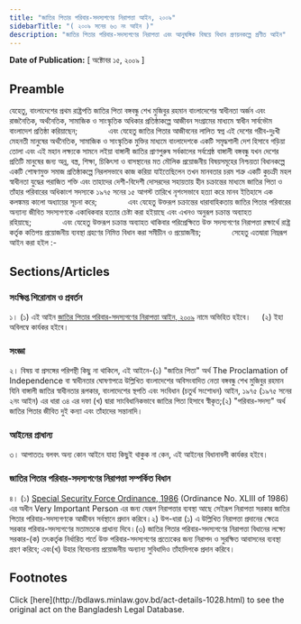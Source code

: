 ```yaml
---
title: "জাতির পিতার পরিবার-সদস্যগণের নিরাপত্তা আইন, ২০০৯"
sidebarTitle: "( ২০০৯ সনের ৬৩ নং আইন )"
description: "জাতির পিতার পরিবার-সদস্যগণের নিরাপত্তা এবং আনুষঙ্গিক বিষয়ে বিধান প্রণয়নকল্পে প্রণীত আইন"
---
```


**Date of Publication:** [ অক্টোবর ১৫, ২০০৯ ]

## Preamble

যেহেতু, বাংলাদেশের প্রথম রাষ্ট্রপতি জাতির পিতা বঙ্গবন্ধু শেখ মুজিবুর রহমান বাংলাদেশের স্বাধীনতা অর্জন এবং রাজনৈতিক, অর্থনৈতিক, সামাজিক ও সাংস্কৃতিক অধিকার প্রতিষ্ঠাকল্পে আজীবন সংগ্রামের মাধ্যমে স্বাধীন সার্বভৌম বাংলাদেশ প্রতিষ্ঠা করিয়াছেন;              এবং যেহেতু জাতির পিতার আজীবনের লালিত স্বপ্ন এই দেশের গরীব-দুঃখী মেহনতী মানুষের অর্থনৈতিক, সামাজিক ও সাংস্কৃতিক মুক্তির মাধ্যমে বাংলাদেশকে একটি সমৃদ্ধশালী দেশ হিসাবে গড়িয়া তোলা এবং এই মহান লক্ষ্যকে সামনে লইয়া বাঙ্গালী জাতির প্রাণপুরুষ সর্বকালের সর্বশ্রেষ্ঠ বাঙ্গালী বঙ্গবন্ধু যখন দেশের প্রতিটি মানুষের জন্য অন্ন, বস্ত্র, শিক্ষা, চিকিৎসা ও বাসস্থানের মত মৌলিক প্রয়োজনীয় বিষয়সমূহের নিশ্চয়তা বিধানকল্পে একটি শোষণমুক্ত সমাজ প্রতিষ্ঠাকল্পে নিরলসভাবে কাজ করিয়া যাইতেছিলেন তখন মানবতার চরম শত্রু একটি কুচক্রী মহল স্বাধীনতা যুদ্ধের পরাজিত শক্তি এবং তাহাদের দেশী-বিদেশী দোসরদের সহায়তায় হীন চক্রান্তের মাধ্যমে জাতির পিতা ও তাঁহার পরিবারের অধিকাংশ সদস্যকে ১৯৭৫ সনের ১৫ আগস্ট তারিখে নৃশংসভাবে হত্যা করে মানব ইতিহাসে এক কলঙ্কময় কালো অধ্যায়ের সূচনা করে;              এবং যেহেতু উক্তরূপ চক্রান্তের ধারাবাহিকতায় জাতির পিতার পরিবারের অন্যান্য জীবিত সদস্যগণকে একাধিকবার হত্যার চেষ্টা করা হইয়াছে এবং এখনও অনুরূপ চক্রান্ত অব্যাহত রহিয়াছে;              এবং যেহেতু উক্তরূপ চক্রান্ত অব্যাহত থাকিবার পরিপ্রেক্ষিতে উক্ত সদস্যগণের নিরাপত্তা রক্ষার্থে রাষ্ট্র কর্তৃক কতিপয় প্রয়োজনীয় ব্যবস্থা গ্রহণের নিমিত্ত বিধান করা সমীচীন ও প্রয়োজনীয়;              সেহেতু এতদ্বারা নিম্নরূপ আইন করা হইল :-

## Sections/Articles

### সংক্ষিপ্ত শিরোনাম ও প্রবর্তন

১। (১) এই আইন [জাতির পিতার পরিবার-সদস্যগণের নিরাপত্তা আইন, ২০০৯](/act-1028.html "জাতির পিতার পরিবার-সদস্যগণের নিরাপত্তা আইন, ২০০৯") নামে অভিহিত হইবে।     (২) ইহা অবিলম্বে কার্যকর হইবে।

### সংজ্ঞা

২। বিষয় বা প্রসঙ্গের পরিপন্থী কিছু না থাকিলে, এই আইনে-(১) "জাতির পিতা" অর্থ The Proclamation of Independence বা স্বাধীনতার ঘোষণাপত্রে উল্লিখিত বাংলাদেশের অবিসংবাদিত নেতা বঙ্গবন্ধু শেখ মুজিবুর রহমান যিনি বাঙ্গালী জাতির স্বাধীনতার রূপকার, বাংলাদেশের স্থপতি এবং সংবিধান (চতুর্থ সংশোধন) আইন, ১৯৭৫ (১৯৭৫ সনের ২নং আইন) এর ধারা ৩৪ এর দফা (খ) দ্বারা সাংবিধানিকভাবে জাতির পিতা হিসাবে স্বীকৃত;(২) "পরিবার-সদস্য" অর্থ জাতির পিতার জীবিত দুই কন্যা এবং তাঁহাদের সন্তানাদি।

### আইনের প্রাধান্য

৩। আপাততঃ বলবৎ অন্য কোন আইনে যাহা কিছুই থাকুক না কেন, এই আইনের বিধানাবলী কার্যকর হইবে।

### জাতির পিতার পরিবার-সদস্যগণের নিরাপত্তা সম্পর্কিত বিধান

৪। (১) [Special Security Force Ordinance, 1986](/act-698.html "Special Security Force Ordinance, 1986") (Ordinance No. XLIII of 1986) এর অধীন Very Important Person এর জন্য যেরূপ নিরাপত্তার ব্যবস্থা আছে সেইরূপ নিরাপত্তা সরকার জাতির পিতার পরিবার-সদস্যগণকে আজীবন সর্বস্থানে প্রদান করিবে।২) উপ-ধারা (১) এ উল্লিখিত নিরাপত্তা প্রদানের ক্ষেত্রে সরকার পরিবার-সদস্যগণের মতামতকে প্রাধান্য দিবে।(৩) জাতির পিতার পরিবার-সদস্যগণের নিরাপত্তা বিধানের লক্ষ্যে সরকার-(ক) তৎকর্তৃক নির্ধারিত শর্তে উক্ত পরিবার-সদস্যগণের প্রত্যেকের জন্য নিরাপদ ও সুরক্ষিত আবাসনের ব্যবস্থা গ্রহণ করিবে; এবং(খ) উহার বিবেচনায় প্রয়োজনীয় অন্যান্য সুবিধাদিও তাঁহাদিগকে প্রদান করিবে।

## Footnotes

<Note>
  Click [here](http://bdlaws.minlaw.gov.bd/act-details-1028.html) to see the original act on the Bangladesh Legal Database.
</Note>
